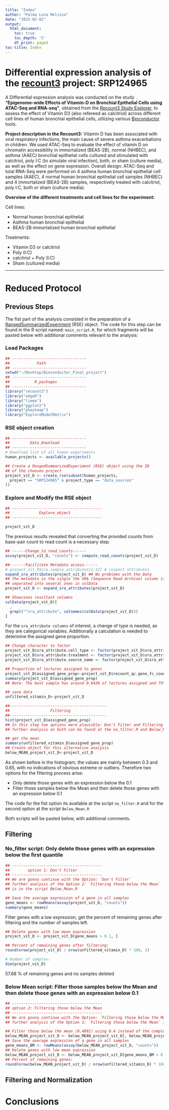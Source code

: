 ```yaml
---
title: "Index"
author: "Palma Luna Melissa"
date: "2025-02-02"
output:
  html_document:
    toc: true
    toc_depth: '5'
    df_print: paged
toc-title: Index
---
```


# Differential expression analysis of the [recount3](https://doi.org/doi:10.18129/B9.bioc.recount3) project: **SRP124965**

A Differential expression analysis was conducted on the study **"Epigenome-wide Effects of Vitamin-D on Bronchial Epithelial Cells using ATAC-Seq and RNA-seq"**, obtained from the [Recount3 Study Explorer](https://jhubiostatistics.shinyapps.io/recount3-study-explorer/), to  assess the effect of Vitamin D3 (also refereed as calcitriol) across different cell lines of human bronchial epithelial cells, utilizing various [Bioconductor](https://bioconductor.org) tools. 

**Project description in the Recount3:**
Vitamin D has been associated with viral respiratory infections, the main cause of severe asthma exacerbations in children. We used ATAC-Seq to evaluate the effect of vitamin D on chromatin accessibility in immortalized (BEAS-2B), normal (NHBEC), and asthma (AAEC) bronchial epithelial cells cultured and stimulated with calcitriol, poly I:C (to simulate viral infection), both, or sham (culture media), as well as the effect on gene expression. Overall design: ATAC-Seq and total RNA-Seq were performed on 4 asthma human bronchial epithelial cell samples (AAEC), 4 normal human bronchial epithelial cell samples (NHBEC) and 4 immortalized (BEAS-2B) samples, respectively treated with calcitriol, poly I:C, both or sham (culture media).

**Overview of the different treatments and cell lines for the experiment:**

Cell lines:

- Normal human bronchial epithelial
- Asthma human bronchial epithelial
- BEAS-2B immortalized human bronchial epithelial

Treatments:

- Vitamin D3 or calcitriol
- Poly (I:C)
- calcitriol + Poly (I:C)
- Sham (cultured media)

---

# Reduced Protocol

## Previous Steps
The fist part of the analysis consisted in the preparation of a [RangedSummarizedExperiment](https://www.bioconductor.org/packages/devel/bioc/vignettes/SummarizedExperiment/inst/doc/SummarizedExperiment.html) (RSE) object. The code for this step can be found in the R script named: `main_script.R`, for which fragments will be pasted below with additional comments relevant to the analysis: 

### Load Packages
```R
## ---------------------------------
##            Path
## ---------------------------------
setwd("~/Desktop/Bioconductor_Final_project")
## ---------------------------------
##           R_packages
## ---------------------------------
library("recount3")
library("edgeR")
library("limma")
library("ggplot2")
library("pheatmap")
library("ExploreModelMatrix")
```

### RSE object creation

```R
## ---------------------------------
##         Data_Download
## ---------------------------------
# Download list of all human experiments
human_projects <- available_projects()

## Create a RangedSummarizedExperiment (RSE) object using the ID
## of the choosen project
project_vit_D <- create_rse(subset(human_projects,
  project == "SRP124965" & project_type == "data_sources"
))
```


### Explore and Modify the RSE object

```R
## ----------------------------------------
##             Explore_object
## ----------------------------------------

project_vit_D

```
The previous results revealed that converting the provided counts from base-pair count to read count is a necessary step.

```R
## ------Change_to_read_counts------
assay(project_vit_D, "counts") <- compute_read_counts(project_vit_D)

##-------Facilitate Metadata access------
# project_vit_D$sra.sample_attributes[1:12] # inspect attributes
expand_sra_attributes(project_vit_D) ## No problems with the Data
## The metadata in the single the SRA (Sequence Read Archive) column is 
## separated into several ones in colData
project_vit_D <- expand_sra_attributes(project_vit_D)

## Showcases resultant columns 
colData(project_vit_D)[
  ,
  grepl("^sra_attribute", colnames(colData(project_vit_D)))
]
```
For the `sra_attribute columns` of interest, a change of type is needed, as they are categorical variables. Additionally a calculation is needed to determine the assigned gene proportion.

```r
## Change character to factor
project_vit_D$sra_attribute.cell_type <- factor(project_vit_D$sra_attribute.cell_type)
project_vit_D$sra_attribute.treatment <- factor(project_vit_D$sra_attribute.treatment)
project_vit_D$sra_attribute.source_name <- factor(project_vit_D$sra_attribute.source_name)

## Proportion of lectures assigned to genes
project_vit_D$assigned_gene_prop<-project_vit_D$recount_qc.gene_fc_count_all.assigned / project_vit_D$recount_qc.gene_fc_count_all.total
summary(project_vit_D$assigned_gene_prop)
## Note: The best sample has around 0.6430 of lectures assigned and 75% of the samples have less than 0.5697 assigned

## save data
unfiltered_vitamin_D<-project_vit_D

```


```R
##-------------------------------------------
##                  Filtering
##-------------------------------------------
hist(project_vit_D$assigned_gene_prop)
## In this step two options were plausible: Don't Filter and Filtering those below the Mean
## further analysis on both can be found at the no_filter.R and Below_Mean.R scripts

## get the mean
summary(unfiltered_vitamin_D$assigned_gene_prop) 
## Create object for this alternative analysis
below_MEAN_project_vit_D<-project_vit_D
```

As shown before in the histogram, the values are mainly between 0.3 and 0.65, with no indications of obvious extreme or outliers. Therefore two options for the filtering process arise:

- Only delete those genes with an expression below the 0.1
- Filter those samples below the Mean and then delete those genes with an expression below 0.1

The code for the fist option its available at the script `no_filter.R` and for the second option at the script `Below_Mean.R` 

Both scripts will be pasted below, with additional comments.

## Filtering

### No_filter script: Only delete those genes with an expression below the first quantile

```R
## ----------------------------------------
##        option 1: Don't Filter
## ----------------------------------------
## We are gonna continue with the Option: `Don't Filter`
## further analysis of the Option 2: `Filtering those below the Mean`
## is in the script Below_Mean.R

## Save the average expression of a gene in all samples
gene_means <- rowMeans(assay(project_vit_D, "counts"))
summary(gene_means)
```

Filter genes with a low expression, get the percent of remaining genes after filtering and the number of samples left.
```R
## Delete genes with low mean expression
project_vit_D <- project_vit_D[gene_means > 0.1, ]

## Percent of remaining genes after filtering:
round(nrow(project_vit_D) / nrow(unfiltered_vitamin_D) * 100, 2)

# Number of samples:
dim(project_vit_D)
```

57.68 % of remaining genes and no samples deleted

### Below Mean script: Filter those samples below the Mean and then delete those genes with an expression below 0.1

```R
## ----------------------------------------
## option 2: Filtering those below the Mean
## ----------------------------------------
## We are gonna continue with the Option: `Filtering those below the Mean`
## further analysis of the Option 1: `Filtering those below the Mean` is in the script no_filter.R

## Filter those below the mean (0.4891) using 0.4 instead of the complete number
below_MEAN_project_vit_D <- below_MEAN_project_vit_D[, below_MEAN_project_vit_D$assigned_gene_prop > 0.4]
## Save the average expression of a gene in all samples
gene_means_BM <- rowMeans(assay(below_MEAN_project_vit_D, "counts"))
## Delete genes with low mean expression
below_MEAN_project_vit_D <- below_MEAN_project_vit_D[gene_means_BM > 0.1, ]
## Percent of remaining genes:
round(nrow(below_MEAN_project_vit_D) / nrow(unfiltered_vitamin_D) * 100, 2)
```


## Filtering and Normalization

# Conclusions

